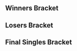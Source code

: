 {{DISPLAYTITLE:GameTyrant Expo 2017: ''Melee'' Singles Bracket}}{{SetGame|melee}}
{{GTX 2017 Melee Tabs|This=3}}
==Winners Bracket==
{{16DEWBracketA2
|tourneylink=GameTyrant Expo/2017/Melee
|tourneyname=GameTyrant Expo 2017
|column-width=195
<!-- Ro16 -->
|r1m1p1=Armada |r1m1p1flag=se |r1m1p1score=3
|r1m1p2=HugS |r1m1p2flag=us |r1m1p2score=0
|r1m1win=1
|r1m1p1char1=peach |r1m1p2char1=samus |r1m1p1stock1=3 |r1m1p2stock1=0 |r1m1win1=1 |r1m1stage1=Yoshi's Story
|r1m1p1char2=peach |r1m1p2char2=samus |r1m1p1stock2=3 |r1m1p2stock2=0 |r1m1win2=1 |r1m1stage2=Pokémon Stadium
|r1m1p1char3=peach |r1m1p2char3=samus |r1m1p1stock3=3 |r1m1p2stock3=0 |r1m1win3=1 |r1m1stage3=Pokémon Stadium
|r1m1date=September 30, 2017
|r1m1details={{BracketMatchDetails|reddit=https://www.reddit.com/r/smashbros/comments/73iwji/gtx_2017_top_48_winners_r1_armarda_vs_hugs/|comment=|vod=https://www.youtube.com/watch?v=29TVFfW3rzE}}

|r1m2p1=Wizzrobe |r1m2p1flag=us |r1m2p1score=3
|r1m2p2=Westballz |r1m2p2flag=us |r1m2p2score=1
|r1m2win=1
|r1m2p1char1=cf |r1m2p2char1=falco |r1m2p1stock1=1 |r1m2p2stock1=0 |r1m2win1=1 |r1m2stage1=Battlefield
|r1m2p1char2=cf |r1m2p2char2=falco |r1m2p1stock2=1 |r1m2p2stock2=0 |r1m2win2=1 |r1m2stage2=Final Destination
|r1m2p1char3=cf |r1m2p2char3=falco |r1m2p1stock3=0 |r1m2p2stock3=1 |r1m2win3=2 |r1m2stage3=Final Destination
|r1m2p1char4=cf |r1m2p2char4=falco |r1m2p1stock4=1 |r1m2p2stock4=0 |r1m2win4=1 |r1m2stage4=Dream Land
|r1m2date=September 30, 2017
|r1m2details={{BracketMatchDetails|reddit=https://www.reddit.com/r/smashbros/comments/73j7hp/gtx_2017_winners_top_32_wizzrobe_vs_westballz/|comment=|vod=https://www.youtube.com/watch?v=ZFMlTX2tVuI}}

|r1m3p1=Lovage |r1m3p1flag=us |r1m3p1score=0
|r1m3p2=Druggedfox |r1m3p2flag=us |r1m3p2score=3
|r1m3win=2
|r1m3p1char1=fox |r1m3p2char1=fox |r1m3p1stock1=0 |r1m3p2stock1=2 |r1m3win1=2 |r1m3stage1=Fountain of Dreams
|r1m3p1char2=fox |r1m3p2char2=fox |r1m3p1stock2=0 |r1m3p2stock2=1 |r1m3win2=2 |r1m3stage2=Pokémon Stadium
|r1m3p1char3=fox |r1m3p2char3=fox |r1m3p1stock3=0 |r1m3p2stock3=3 |r1m3win3=2 |r1m3stage3=Yoshi's Story
|r1m3date=September 30, 2017
|r1m3details={{BracketMatchDetails|reddit=https://www.reddit.com/r/smashbros/comments/73iymb/gtx_2017_winners_top_32_lovage_vs_druggedfox/|comment=|vod=https://www.youtube.com/watch?v=dMhiVq5eYWw}}

|r1m4p1=aMSa |r1m4p1flag=jp |r1m4p1score=1
|r1m4p2=Shroomed |r1m4p2flag=us |r1m4p2score=3
|r1m4win=2
|r1m4p1char1=yoshi |r1m4p2char1=sheik |r1m4p1stock1=0 |r1m4p2stock1=2 |r1m4win1=2 |r1m4stage1=Battlefield
|r1m4p1char2=yoshi |r1m4p2char2=sheik |r1m4p1stock2=1 |r1m4p2stock2=0 |r1m4win2=1 |r1m4stage2=Yoshi's Story
|r1m4p1char3=yoshi |r1m4p2char3=sheik |r1m4p1stock3=0 |r1m4p2stock3=2 |r1m4win3=2 |r1m4stage3=Dream Land
|r1m4p1char4=yoshi |r1m4p2char4=sheik |r1m4p1stock4=0 |r1m4p2stock4=1 |r1m4win4=2 |r1m4stage4=Fountain of Dreams
|r1m4date=September 30, 2017
|r1m4details={{BracketMatchDetails|reddit=|comment=|vod=https://www.youtube.com/watch?v=Wff5iDsoEdo}}

|r1m5p1=Hungrybox |r1m5p1flag=us |r1m5p1score=3
|r1m5p2=Swedish Delight |r1m5p2flag=us |r1m5p2score=1
|r1m5win=1
|r1m5p1char1=puff |r1m5p2char1=sheik |r1m5p1stock1=1 |r1m5p2stock1=0 |r1m5win1=1 |r1m5stage1=Battlefield
|r1m5p1char2=puff |r1m5p2char2=sheik |r1m5p1stock2=0 |r1m5p2stock2=1 |r1m5win2=2 |r1m5stage2=Yoshi's Story
|r1m5p1char3=puff |r1m5p2char3=sheik |r1m5p1stock3=3 |r1m5p2stock3=0 |r1m5win3=1 |r1m5stage3=Dream Land
|r1m5p1char4=puff |r1m5p2char4=sheik |r1m5p1stock4=2 |r1m5p2stock4=0 |r1m5win4=1 |r1m5stage4=Fountain of Dreams
|r1m5date=September 30, 2017
|r1m5details={{BracketMatchDetails|reddit=https://www.reddit.com/r/smashbros/comments/73j0w3/gtx_2017_winners_top_32_hungrybox_vs_swedish/|comment=|vod=https://www.youtube.com/watch?v=HOLebbRop7s}}

|r1m6p1=Axe |r1m6p1flag=us |r1m6p1score=2
|r1m6p2=S2J |r1m6p2flag=us |r1m6p2score=3
|r1m6win=2
|r1m6p1char1=pikachu |r1m6p2char1=cf |r1m6p1stock1=0 |r1m6p2stock1=1 |r1m6win1=2 |r1m6stage1=Battlefield
|r1m6p1char2=pikachu |r1m6p2char2=cf |r1m6p1stock2=2 |r1m6p2stock2=0 |r1m6win2=1 |r1m6stage2=Final Destination
|r1m6p1char3=pikachu |r1m6p2char3=cf |r1m6p1stock3=0 |r1m6p2stock3=3 |r1m6win3=2 |r1m6stage3=Pokémon Stadium
|r1m6p1char4=pikachu |r1m6p2char4=cf |r1m6p1stock4=1 |r1m6p2stock4=0 |r1m6win4=1 |r1m6stage4=Fountain of Dreams
|r1m6p1char5=pikachu |r1m6p2char5=cf |r1m6p1stock5=0 |r1m6p2stock5=1 |r1m6win5=2 |r1m6stage5=Dream Land
|r1m6date=September 30, 2017
|r1m6details={{BracketMatchDetails|reddit=|comment=|vod=https://www.youtube.com/watch?v=tQMDlH9scGo}}

|r1m7p1=Mew2King |r1m7p1flag=us |r1m7p1score=3
|r1m7p2=Lucky |r1m7p2flag=us |r1m7p2score=1
|r1m7win=1
|r1m7p1char1=marth |r1m7p2char1=fox |r1m7p1stock1=1 |r1m7p2stock1=0 |r1m7win1=1 |r1m7stage1=Fountain of Dreams
|r1m7p1char2=marth |r1m7p2char2=fox |r1m7p1stock2=2 |r1m7p2stock2=0 |r1m7win2=1 |r1m7stage2=Dream Land
|r1m7p1char3=marth |r1m7p2char3=fox |r1m7p1stock3=0 |r1m7p2stock3=1 |r1m7win3=2 |r1m7stage3=Dream Land
|r1m7p1char4=marth |r1m7p2char4=fox |r1m7p1stock4=3 |r1m7p2stock4=0 |r1m7win4=1 |r1m7stage4=Final Destination
|r1m7date=September 30, 2017
|r1m7details={{BracketMatchDetails|reddit=https://www.reddit.com/r/smashbros/comments/73j46r/gtx_2017_winners_top_32_mew2king_vs_lucky/|comment=|vod=https://www.youtube.com/watch?v=ZqSYjo6QSxg}}

|r1m8p1=SFAT |r1m8p1flag=us |r1m8p1score=3
|r1m8p2=Syrox |r1m8p2flag=us |r1m8p2score=2
|r1m8win=1
|r1m8p1char1=fox |r1m8p2char1=fox |r1m8p1stock1=0 |r1m8p2stock1=1 |r1m8win1=2 |r1m8stage1=Dream Land
|r1m8p1char2=fox |r1m8p2char2=fox |r1m8p1stock2=3 |r1m8p2stock2=0 |r1m8win2=1 |r1m8stage2=Final Destination
|r1m8p1char3=fox |r1m8p2char3=fox |r1m8p1stock3=0 |r1m8p2stock3=2 |r1m8win3=2 |r1m8stage3=Battlefield
|r1m8p1char4=fox |r1m8p2char4=fox |r1m8p1stock4=1 |r1m8p2stock4=0 |r1m8win4=1 |r1m8stage4=Pokémon Stadium
|r1m8p1char5=fox |r1m8p2char5=fox |r1m8p1stock5=1 |r1m8p2stock5=0 |r1m8win5=1 |r1m8stage5=Yoshi's Story
|r1m8date=September 30, 2017
|r1m8details={{BracketMatchDetails|reddit=|comment=|vod=https://www.youtube.com/watch?v=L1LAFOIGUO0}}

<!-- QUARTERFINALS -->
|r2m1p1=Armada |r2m1p1flag=se |r2m1p1score=3
|r2m1p2=Wizzrobe |r2m1p2flag=us |r2m1p2score=1
|r2m1win=1
|r2m1p1char1=peach |r2m1p2char1=cf |r2m1p1stock1=3 |r2m1p2stock1=0 |r2m1win1=1 |r2m1stage1=Final Destination
|r2m1p1char2=peach |r2m1p2char2=cf |r2m1p1stock2=0 |r2m1p2stock2=1 |r2m1win2=2 |r2m1stage2=Pokémon Stadium
|r2m1p1char3=peach |r2m1p2char3=cf |r2m1p1stock3=1 |r2m1p2stock3=0 |r2m1win3=1 |r2m1stage3=Dream Land
|r2m1p1char4=peach |r2m1p2char4=cf |r2m1p1stock4=3 |r2m1p2stock4=0 |r2m1win4=1 |r2m1stage4=Battlefield
|r2m1date=September 30, 2017
|r2m1details={{BracketMatchDetails|reddit=|comment=|vod=https://www.youtube.com/watch?v=tswpOet2kjE}}

|r2m2p1=Druggedfox |r2m2p1flag=us |r2m2p1score=1
|r2m2p2=Shroomed |r2m2p2flag=us |r2m2p2score=3
|r2m2win=2
|r2m2p1char1=fox |r2m2p2char1=marth |r2m2p1stock1=0 |r2m2p2stock1=2 |r2m2win1=2 |r2m2stage1=Battlefield
|r2m2p1char2=fox |r2m2p2char2=marth |r2m2p1stock2=2 |r2m2p2stock2=0 |r2m2win2=1 |r2m2stage2=Dream Land
|r2m2p1char3=fox |r2m2p2char3=marth |r2m2p1stock3=0 |r2m2p2stock3=2 |r2m2win3=2 |r2m2stage3=Final Destination
|r2m2p1char4=fox |r2m2p2char4=marth |r2m2p1stock4=0 |r2m2p2stock4=2 |r2m2win4=2 |r2m2stage4=Yoshi's Story
|r2m2date=September 30, 2017
|r2m2details={{BracketMatchDetails|reddit=|comment=|vod=https://www.youtube.com/watch?v=VieOM2zbbng}}

|r2m3p1=Hungrybox |r2m3p1flag=us |r2m3p1score=3
|r2m3p2=S2J |r2m3p2flag=us |r2m3p2score=0
|r2m3win=1
|r2m3p1char1=puff |r2m3p2char1=cf |r2m3p1stock1=2 |r2m3p2stock1=0 |r2m3win1=1 |r2m3stage1=Final Destination
|r2m3p1char2=puff |r2m3p2char2=cf |r2m3p1stock2=1 |r2m3p2stock2=0 |r2m3win2=1 |r2m3stage2=Pokémon Stadium
|r2m3p1char3=puff |r2m3p2char3=cf |r2m3p1stock3=1 |r2m3p2stock3=0 |r2m3win3=1 |r2m3stage3=Pokémon Stadium
|r2m3date=September 30, 2017
|r2m3details={{BracketMatchDetails|reddit=|comment=|vod=https://www.youtube.com/watch?v=mO8aP9CMCnQ}}

|r2m4p1=Mew2King |r2m4p1flag=us |r2m4p1score=3
|r2m4p2=SFAT |r2m4p2flag=us |r2m4p2score=2
|r2m4win=1
|r2m4p1char1=marth |r2m4p2char1=fox |r2m4p1stock1=1 |r2m4p2stock1=0 |r2m4win1=1 |r2m4stage1=Battlefield
|r2m4p1char2=marth |r2m4p2char2=fox |r2m4p1stock2=0 |r2m4p2stock2=1 |r2m4win2=2 |r2m4stage2=Dream Land
|r2m4p1char3=marth |r2m4p2char3=fox |r2m4p1stock3=0 |r2m4p2stock3=1 |r2m4win3=2 |r2m4stage3=Final Destination
|r2m4p1char4=marth |r2m4p2char4=fox |r2m4p1stock4=1 |r2m4p2stock4=0 |r2m4win4=1 |r2m4stage4=Final Destination
|r2m4p1char5=marth |r2m4p2char5=fox |r2m4p1stock5=2 |r2m4p2stock5=0 |r2m4win5=1 |r2m4stage5=Pokémon Stadium
|r2m4date=September 30, 2017
|r2m4details={{BracketMatchDetails|reddit=|comment=|vod=https://www.youtube.com/watch?v=TRL6ehe4OiY}}

<!-- SEMIFINALS -->
|r3m1p1=Armada |r3m1p1flag=se |r3m1p1score=3
|r3m1p2=Shroomed |r3m1p2flag=us |r3m1p2score=0
|r3m1win=1
|r3m1p1char1=fox |r3m1p2char1=sheik |r3m1p1stock1=3 |r3m1p2stock1=0 |r3m1win1=1 |r3m1stage1=Battlefield
|r3m1p1char2=fox |r3m1p2char2=marth |r3m1p1stock2=2 |r3m1p2stock2=0 |r3m1win2=1 |r3m1stage2=Battlefield
|r3m1p1char3=fox |r3m1p2char3=marth |r3m1p1stock3=1 |r3m1p2stock3=0 |r3m1win3=1 |r3m1stage3=Yoshi's Story
|r3m1date=October 1, 2017
|r3m1details={{BracketMatchDetails|reddit=|comment=|vod=https://www.youtube.com/watch?v=K1gGFPtkMFs}}

|r3m2p1=Hungrybox |r3m2p1flag=us |r3m2p1score=2
|r3m2p2=Mew2King |r3m2p2flag=us |r3m2p2score=3
|r3m2win=2
|r3m2p1char1=puff |r3m2p2char1=fox |r3m2p1stock1=3 |r3m2p2stock1=0 |r3m2win1=1 |r3m2stage1=Yoshi's Story
|r3m2p1char2=puff |r3m2p2char2=fox |r3m2p1stock2=0 |r3m2p2stock2=1 |r3m2win2=2 |r3m2stage2=Final Destination
|r3m2p1char3=puff |r3m2p2char3=fox |r3m2p1stock3=2 |r3m2p2stock3=0 |r3m2win3=1 |r3m2stage3=Dream Land
|r3m2p1char4=puff |r3m2p2char4=fox |r3m2p1stock4=0 |r3m2p2stock4=1 |r3m2win4=2 |r3m2stage4=Pokémon Stadium
|r3m2p1char5=puff |r3m2p2char5=fox |r3m2p1stock5=0 |r3m2p2stock5=1 |r3m2win5=2 |r3m2stage5=Battlefield
|r3m2date=October 1, 2017
|r3m2details={{BracketMatchDetails|reddit=|comment=|vod=}}
}}

==Losers Bracket==
{{48DELBracketSmwA
|tourneylink=GameTyrant Expo/2017/Melee
|tourneyname=GameTyrant Expo 2017
|l1placement=33-48
|l2placement=25-32
|l3placement=17-24
|l4placement=13-16
|l5placement=9-12
|l6placement=7-8
|l7placement=5-6

|l1m1p1=ChuDat |l1m1p1flag=us |l1m1p1score=3 |l1m1win=1
|l1m1p2=Chango |l1m1p2flag=us |l1m1p2score=0
|l1m2p1=Amsah |l1m2p1flag=nl |l1m2p1score=1 |l1m2win=2
|l1m2p2=Vinodh |l1m2p2flag=us |l1m2p2score=3
|l1m3p1=La Luna |l1m3p1flag=us |l1m3p1score=1 |l1m3win=2
|l1m3p2=dizzkidboogie |l1m3p2flag=us |l1m3p2score=3
|l1m4p1=Android |l1m4p1flag=se |l1m4p1score=3 |l1m4win=1
|l1m4p2=Scar |l1m4p2flag=us |l1m4p2score=1
|l1m5p1=Professor Pro |l1m5p1flag=gb |l1m5p1score=3 |l1m5win=1
|l1m5p2=Bladewise |l1m5p2flag=us |l1m5p2score=2
|l1m5p1char1=Fox|l1m5p2char1=peach|l1m5p1stock1=2 |l1m5p2stock1=0 |l1m5win1=1 |l1m5stage1=Battlefield
|l1m5p1char2=fox|l1m5p2char2=peach|l1m5p1stock2=0|l1m5p2stock2=1 |l1m5win2=2 |l1m5stage2=Final Destination
|l1m5p1char3=Fox|l1m5p2char3=Peach|l1m5p1stock3=2 |l1m5p2stock3=0 |l1m5win3=1 |l1m5stage3=Pokemon Stadium
|l1m5p1char4=Fox|l1m5p2char4=Peach|l1m5p1stock4=0 |l1m5p2stock4=2 |l1m5win4=2 |l1m5stage4=Fountain of Dreams
|l1m5p1char5=Fox|l1m5p2char5=Peach|l1m5p1stock5=1 |l1m5p2stock5=0 |l1m5win5=1 |l1m5stage5=Yoshi's Island
|l1m5date=September 30, 2017
|l1m5details={{BracketMatchDetails|reddit=|comment=|vod=https://www.youtube.com/watch?v=etfenbL7ZmY}}

|l1m6p1=MacD |l1m6p1flag=us |l1m6p1score=3 |l1m6win=1
|l1m6p2=Dr. Z |l1m6p2flag=us |l1m6p2score=0
|l1m7p1=PewPewU |l1m7p1flag=us |l1m7p1score=3 |l1m7win=1
|l1m7p2=ARMY |l1m7p2flag=us |l1m7p2score=1
|l1m8p1=Mojo |l1m8p1flag=us |l1m8p1score=3 |l1m8win=1
|l1m8p2=Crunch |l1m8p2flag=us |l1m8p2score=2
|l1m9p1=MikeHaze |l1m9p1flag=us |l1m9p1score=3 |l1m9win=1
|l1m9p2=Josh |l1m9p2flag=us |l1m9p2score=0
|l1m10p1=Plup |l1m10p1flag=us |l1m10p1score=3 |l1m10win=1
|l1m10p2=MegaChristmas |l1m10p2flag=us |l1m10p2score=0
|l1m11p1=Crush |l1m11p1flag=us |l1m11p1score=3 |l1m11win=1
|l1m11p2=AbsentPage |l1m11p2flag=us |l1m11p2score=2
|l1m12p1=Leffen |l1m12p1flag=se |l1m12p1score=3 |l1m12win=1
|l1m12p2=Vro |l1m12p2flag=us |l1m12p2score=0
|l1m13p1=Eikelmann |l1m13p1flag=ru |l1m13p1score=3 |l1m13win=1
|l1m13p2=OkayP. |l1m13p2flag=us |l1m13p2score=0
|l1m14p1=Tai |l1m14p1flag=us |l1m14p1score=3 |l1m14win=1
|l1m14p2=Vish |l1m14p2flag=us |l1m14p2score=1
|l1m15p1=n0ne |l1m15p1flag=ni |l1m15p1score=3 |l1m15win=1
|l1m15p2=FatGoku |l1m15p2flag=us |l1m15p2score=2
|l1m16p1=Reno |l1m16p1flag=us |l1m16p1score=3 |l1m16win=1
|l1m16p2=Blue Jay |l1m16p2flag=us |l1m16p2score=1

|l2m1p1=ChuDat |l2m1p1flag=us |l2m1p1score=3 |l2m1win=1
|l2m1p2=Vinodh |l2m1p2flag=us |l2m1p2score=0
|l2m2p1=dizzkidboogie |l2m2p1flag=us |l2m2p1score=1 |l2m2win=2
|l2m2p2=Android |l2m2p2flag=se |l2m2p2score=3
|l2m3p1=Professor Pro |l2m3p1flag=gb |l2m3p1score=3 |l2m3win=1
|l2m3p2=MacD |l2m3p2flag=us |l2m3p2score=0
|l2m4p1=PewPewU |l2m4p1flag=us |l2m4p1score=3 |l2m4win=1
|l2m4p2=Mojo |l2m4p2flag=us |l2m4p2score=0
|l2m4p1char1=Marth|l2m4p2char1=Fox|l2m4p1stock1=2 |l2m4p2stock1=0 |l2m4win1=1 |l2m4stage1=Battlefield
|l2m4p1char2=Marth|l2m4p2char2=Fox|l2m4p1stock2=1 |l2m4p2stock2=0 |l2m4win2=1 |l2m4stage2=Dream Land
|l2m4p1char3=Marth|l2m4p2char3=Fox|l2m4p1stock3=2 |l2m4p2stock3=0 |l2m4win3=1 |l2m4stage3=Dream Land
|l2m4date=September 30, 2017
|l2m4details={{BracketMatchDetails|reddit=|comment=|vod=https://www.youtube.com/watch?v=qmyR66d4TaQ}}

|l2m5p1=MikeHaze |l2m5p1flag=us |l2m5p1score=0 |l2m5win=2
|l2m5p2=Plup |l2m5p2flag=us |l2m5p2score=3
|l2m6p1=Crush |l2m6p1flag=us |l2m6p1score=0 |l2m6win=2
|l2m6p2=Leffen |l2m6p2flag=se |l2m6p2score=3
|l2m7p1=Eikelmann |l2m7p1flag=ru |l2m7p1score=2 |l2m7win=2
|l2m7p2=Tai |l2m7p2flag=us |l2m7p2score=3
|l2m8p1=n0ne |l2m8p1flag=ni |l2m8p1score=3 |l2m8win=1
|l2m8p2=Reno |l2m8p2flag=us |l2m8p2score=0
 
|l3m1p1=aMSa |l3m1p1flag=jp |l3m1p1score=3 |l3m1win=1
|l3m1p2=ChuDat |l3m1p2flag=us |l3m1p2score=1
|l3m1p1char1=yoshi |l3m1p2char1=ic |l3m1p1stock1=2 |l3m1p2stock1=0 |l3m1win1=1 |l3m1stage1=Dream Land
|l3m1p1char2=yoshi |l3m1p2char2=ic |l3m1p1stock2=2 |l3m1p2stock2=0 |l3m1win2=1 |l3m1stage2=Final Destination
|l3m1p1char3=yoshi |l3m1p2char3=ic |l3m1p1stock3=0 |l3m1p2stock3=1 |l3m1win3=2 |l3m1stage3=Final Destination
|l3m1p1char4=yoshi |l3m1p2char4=ic |l3m1p1stock4=1 |l3m1p2stock4=0 |l3m1win4=1 |l3m1stage4=Yoshi's Story
|l3m1date=September 30, 2017
|l3m1details={{BracketMatchDetails|reddit=|comment=|vod=https://www.youtube.com/watch?v=DYBCM_Ne0s0}}

|l3m2p1=Lovage |l3m2p1flag=us |l3m2p1score=1 |l3m2win=2
|l3m2p2=Android |l3m2p2flag=se |l3m2p2score=3
|l3m2p1char1=Fox|l3m2p2char1=Sheik|l3m2p1stock1=0 |l3m2p2stock1=1 |l3m2win1=2 |l3m2stage1=Dream Land
|l3m2p1char2=Fox|l3m2p2char2=Sheik|l3m2p1stock2=1 |l3m2p2stock2=0 |l3m2win2=1 |l3m2stage2=Fountain of Dreams
|l3m2p1char3=sheik |l3m2p2char3=Sheik|l3m2p1stock3=0 |l3m2p2stock3=1 |l3m2win3=2 |l3m2stage3=Pokémon Stadium
|l3m2p1char4=Fox|l3m2p2char4=Sheik|l3m2p1stock4=0 |l3m2p2stock4=1 |l3m2win4=2 |l3m2stage4=Final Destination
|l3m2date=September 30, 2017
|l3m2details={{BracketMatchDetails|reddit=|comment=|vod=https://www.youtube.com/watch?v=ooIBYi32ORQ}}

|l3m3p1=Westballz |l3m3p1flag=us |l3m3p1score=3 |l3m3win=1
|l3m3p2=Professor Pro |l3m3p2flag=gb |l3m3p2score=0
|l3m3p1char1=falco |l3m3p2char1=fox |l3m3p1stock1=1 |l3m3p2stock1=0 |l3m3win1=1 |l3m3stage1=Yoshi's Story
|l3m3p1char2=falco |l3m3p2char2=fox |l3m3p1stock2=1 |l3m3p2stock2=0 |l3m3win2=1 |l3m3stage2=Dream Land
|l3m3p1char3=falco |l3m3p2char3=fox |l3m3p1stock3=1 |l3m3p2stock3=0 |l3m3win3=1 |l3m3stage3=Dream Land
|l3m3date=September 30, 2017
|l3m3details={{BracketMatchDetails|reddit=|comment=|vod=https://www.youtube.com/watch?v=cjXLXsgOdvw}}

|l3m4p1=HugS |l3m4p1flag=us |l3m4p1score=3 |l3m4win=1
|l3m4p2=PewPewU |l3m4p2flag=us |l3m4p2score=1
|l3m4p1char1=Samus|l3m4p2char1=Marth|l3m4p1stock1=2 |l3m4p2stock1=0 |l3m4win1=1 |l3m4stage1=Final Destination
|l3m4p1char2=Samus|l3m4p2char2=Marth|l3m4p1stock2=0 |l3m4p2stock2=1 |l3m4win2=2 |l3m4stage2=Yoshi's Island
|l3m4p1char3=Samus|l3m4p2char3=Marth|l3m4p1stock3=1 |l3m4p2stock3=0 |l3m4win3=1 |l3m4stage3=Dream Land
|l3m4p1char4=Samus|l3m4p2char4=Marth|l3m4p1stock4=3 |l3m4p2stock4=0 |l3m4win4=1 |l3m4stage4=Dream Land
|l3m4date=September 30, 2017
|l3m4details={{BracketMatchDetails|reddit=|comment=|vod=https://www.youtube.com/watch?v=9T7ifOFALQc}}

|l3m5p1=Syrox |l3m5p1flag=us |l3m5p1score=0 |l3m5win=2
|l3m5p2=Plup |l3m5p2flag=us |l3m5p2score=3
|l3m5p1char1=fox |l3m5p2char1=Sheik|l3m5p1stock1=0 |l3m5p2stock1=3 |l3m5win1=2 |l3m5stage1=Dream Land
|l3m5p1char2=fox |l3m5p2char2=fox |l3m5p1stock2=0 |l3m5p2stock2=1 |l3m5win2=2 |l3m5stage2=Final Destination
|l3m5p1char3=fox |l3m5p2char3=sheik |l3m5p1stock3=0 |l3m5p2stock3=2 |l3m5win3=2 |l3m5stage3=Yoshi's Island
|l3m5date=September 30, 2017
|l3m5details={{BracketMatchDetails|reddit=|comment=|vod=https://www.youtube.com/watch?v=guJWcyHvcmw}}

|l3m6p1=Lucky |l3m6p1flag=us |l3m6p1score=1 |l3m6win=2
|l3m6p2=Leffen |l3m6p2flag=se |l3m6p2score=3
|l3m7p1=Axe |l3m7p1flag=us |l3m7p1score=3 |l3m7win=1
|l3m7p2=Tai |l3m7p2flag=us |l3m7p2score=2

|l3m8p1=Swedish Delight |l3m8p1flag=us |l3m8p1score=1 |l3m8win=2
|l3m8p2=n0ne |l3m8p2flag=ni |l3m8p2score=3
|l3m8p1char1=sheik |l3m8p2char1=cf |l3m8p1stock1=0 |l3m8p2stock1=1 |l3m8win1=2 |l3m8stage1=Battlefield
|l3m8p1char2=sheik |l3m8p2char2=cf |l3m8p1stock2=1 |l3m8p2stock2=0 |l3m8win2=1 |l3m8stage2=Fountain of Dreams
|l3m8p1char3=sheik |l3m8p2char3=cf |l3m8p1stock3=0 |l3m8p2stock3=1 |l3m8win3=2 |l3m8stage3=Pokémon Stadium
|l3m8p1char4=sheik |l3m8p2char4=cf |l3m8p1stock4=0 |l3m8p2stock4=1 |l3m8win4=2 |l3m8stage4=Battlefield
|l3m8date=September 30, 2017
|l3m8details={{BracketMatchDetails|reddit=|comment=|vod=https://www.youtube.com/watch?v=baJ6MfILqr0}}

|l4m1p1=aMSa |l4m1p1flag=jp |l4m1p1score=3 |l4m1win=1
|l4m1p2=Android |l4m1p2flag=se |l4m1p2score=0
|l4m1p1char1=yoshi |l4m1p2char1=sheik |l4m1p1stock1=1 |l4m1p2stock1=0 |l4m1win1=1 |l4m1stage1=Fountain of Dreams
|l4m1p1char2=yoshi |l4m1p2char2=sheik |l4m1p1stock2=1 |l4m1p2stock2=0 |l4m1win2=1 |l4m1stage2=Final Destination
|l4m1p1char3=yoshi |l4m1p2char3=sheik |l4m1p1stock3=1 |l4m1p2stock3=0 |l4m1win3=1 |l4m1stage3=Final Destination
|l4m1date=September 30, 2017
|l4m1details={{BracketMatchDetails|reddit=|comment=|vod=https://www.youtube.com/watch?v=Y5zIt9hSZfM}}

|l4m2p1=Westballz |l4m2p1flag=us |l4m2p1score=3 |l4m2win=1
|l4m2p2=HugS |l4m2p2flag=us |l4m2p2score=1
|l4m2p1char1=cf|l4m2p2char1=samus|l4m2p1stock1=1 |l4m2p2stock1=0 |l4m2win1=1 |l4m2stage1=Battlefield
|l4m2p1char2=cf|l4m2p2char2=Samus|l4m2p1stock2=1 |l4m2p2stock2=0 |l4m2win2=1 |l4m2stage2=Battlefield
|l4m2p1char3=cf|l4m2p2char3=Samus|l4m2p1stock3=0 |l4m2p2stock3=1 |l4m2win3=2 |l4m2stage3=Battlefield
|l4m2p1char4=Falco|l4m2p2char4=Samus|l4m2p1stock4=1 |l4m2p2stock4=0 |l4m2win4=1 |l4m2stage4=Yoshi's Island
|l4m2date=September 30, 2017
|l4m2details={{BracketMatchDetails|reddit=|comment=|vod=https://www.youtube.com/watch?v=OtwxMdsRvU0}}

|l4m3p1=Plup |l4m3p1flag=us |l4m3p1score=3 |l4m3win=1
|l4m3p2=Leffen |l4m3p2flag=se |l4m3p2score=0
|l4m3p1char1=sheik |l4m3p2char1=fox |l4m3p1stock1=2 |l4m3p2stock1=0 |l4m3win1=1 |l4m3stage1=Dream Land
|l4m3p1char2=fox |l4m3p2char2=fox |l4m3p1stock2=1 |l4m3p2stock2=0 |l4m3win2=1 |l4m3stage2=Final Destination
|l4m3p1char3=fox |l4m3p2char3=fox |l4m3p1stock3=1 |l4m3p2stock3=0 |l4m3win3=1 |l4m3stage3=Final Destination
|l4m3date=September 30, 2017
|l4m3details={{BracketMatchDetails|reddit=|comment=|vod=https://www.youtube.com/watch?v=OtwxMdsRvU0}}

|l4m4p1=Axe |l4m4p1flag=us |l4m4p1score=3 |l4m4win=1
|l4m4p2=n0ne |l4m4p2flag=ni |l4m4p2score=0
|l4m4p1char1=pikachu |l4m4p2char1=cf |l4m4p1stock1=2 |l4m4p2stock1=0 |l4m4win1=1 |l4m4stage1=Battlefield
|l4m4p1char2=pikachu |l4m4p2char2=ganon |l4m4p1stock2=2 |l4m4p2stock2=0 |l4m4win2=1 |l4m4stage2=Yoshi's Story
|l4m4p1char3=pikachu |l4m4p2char3=ganon |l4m4p1stock3=1 |l4m4p2stock3=0 |l4m4win3=1 |l4m4stage3=Yoshi's Story
|l4m4date=September 30, 2017
|l4m4details={{BracketMatchDetails|reddit=|comment=|vod=}}

|l5m1p1=S2J |l5m1p1flag=us |l5m1p1score=3 |l5m1win=1
|l5m1p2=aMSa |l5m1p2flag=jp |l5m1p2score=0
|l5m1p1char1=cf |l5m1p2char1=yoshi |l5m1p1stock1=1 |l5m1p2stock1=0 |l5m1win1=1 |l5m1stage1=Yoshi's Story
|l5m1p1char2=cf |l5m1p2char2=yoshi |l5m1p1stock2=1 |l5m1p2stock2=0 |l5m1win2=1 |l5m1stage2=Yoshi's Story
|l5m1p1char3=cf |l5m1p2char3=yoshi |l5m1p1stock3=1 |l5m1p2stock3=0 |l5m1win3=1 |l5m1stage3=Yoshi's Story
|l5m1date=September 30, 2017
|l5m1details={{BracketMatchDetails|reddit=|comment=|vod=https://www.youtube.com/watch?v=7vhJmAa-iB0}}

|l5m2p1=SFAT |l5m2p1flag=us |l5m2p1score=3 |l5m2win=1
|l5m2p2=Westballz |l5m2p2flag=us |l5m2p2score=1
|l5m2p1char1=fox |l5m2p2char1=falco |l5m2p1stock1=0 |l5m2p2stock1=3 |l5m2win1=2 |l5m2stage1=Dream Land
|l5m2p1char2=fox |l5m2p2char2=falco |l5m2p1stock2=2 |l5m2p2stock2=0 |l5m2win2=1 |l5m2stage2=Final Destination
|l5m2p1char3=fox |l5m2p2char3=falco |l5m2p1stock3=1 |l5m2p2stock3=0 |l5m2win3=1 |l5m2stage3=Battlefield
|l5m2p1char4=fox |l5m2p2char4=falco |l5m2p1stock4=2 |l5m2p2stock4=0 |l5m2win4=1 |l5m2stage4=Battlefield
|l5m2date=September 30, 2017
|l5m2details={{BracketMatchDetails|reddit=|comment=|vod=}}

|l5m3p1=Wizzrobe |l5m3p1flag=us |l5m3p1score=1 |l5m3win=2
|l5m3p2=Plup |l5m3p2flag=us |l5m3p2score=3
|l5m3p1char1=cf |l5m3p2char1=sheik |l5m3p1stock1=0 |l5m3p2stock1=2 |l5m3win1=2 |l5m3stage1=Battlefield
|l5m3p1char2=cf |l5m3p2char2=sheik |l5m3p1stock2=0 |l5m3p2stock2=1 |l5m3win2=2 |l5m3stage2=Pokémon Stadium
|l5m3p1char3=cf |l5m3p2char3=sheik |l5m3p1stock3=2 |l5m3p2stock3=0 |l5m3win3=1 |l5m3stage3=Pokémon Stadium
|l5m3p1char4=cf |l5m3p2char4=sheik |l5m3p1stock4=0 |l5m3p2stock4=1 |l5m3win4=2 |l5m3stage4=Yoshi's Story
|l5m3date=September 30, 2017
|l5m3details={{BracketMatchDetails|reddit=|comment=|vod=https://www.youtube.com/watch?v=kDHZWL-c91s}}

|l5m4p1=Druggedfox |l5m4p1flag=us |l5m4p1score=3 |l5m4win=1
|l5m4p2=Axe |l5m4p2flag=us |l5m4p2score=1
|l5m4p1char1=fox |l5m4p2char1=pikachu |l5m4p1stock1=1 |l5m4p2stock1=0 |l5m4win1=1 |l5m4stage1=Battlefield
|l5m4p1char2=fox |l5m4p2char2=pikachu |l5m4p1stock2=0 |l5m4p2stock2=2 |l5m4win2=2 |l5m4stage2=Fountain of Dreams
|l5m4p1char3=fox |l5m4p2char3=marth |l5m4p1stock3=2 |l5m4p2stock3=0 |l5m4win3=1 |l5m4stage3=Pokémon Stadium
|l5m4p1char4=fox |l5m4p2char4=pikachu |l5m4p1stock4=2 |l5m4p2stock4=0 |l5m4win4=1 |l5m4stage4=Final Destination
|l5m4date=September 30, 2017
|l5m4details={{BracketMatchDetails|reddit=|comment=|vod=https://www.youtube.com/watch?v=4KJaGH8CwBs}}

|l6m1p1=S2J |l6m1p1flag=us |l6m1p1score=2 |l6m1win=2
|l6m1p2=SFAT |l6m1p2flag=us |l6m1p2score=3
|l6m1p1char1=cf |l6m1p2char1=fox |l6m1p1stock1=0 |l6m1p2stock1=3 |l6m1win1=2 |l6m1stage1=Fountain of Dreams
|l6m1p1char2=cf |l6m1p2char2=fox |l6m1p1stock2=1 |l6m1p2stock2=0 |l6m1win2=1 |l6m1stage2=Battlefield
|l6m1p1char3=cf |l6m1p2char3=fox |l6m1p1stock3=0 |l6m1p2stock3=1 |l6m1win3=2 |l6m1stage3=Final Destination
|l6m1p1char4=cf |l6m1p2char4=fox |l6m1p1stock4=2 |l6m1p2stock4=0 |l6m1win4=1 |l6m1stage4=Pokémon Stadium
|l6m1p1char5=cf |l6m1p2char5=fox |l6m1p1stock5=0 |l6m1p2stock5=2 |l6m1win5=2 |l6m1stage5=Yoshi's Story
|l6m1date=October 1, 2017
|l6m1details={{BracketMatchDetails|reddit=|comment=|vod=https://www.youtube.com/watch?v=vH17om-d0Ic}}

|l6m2p1=Plup |l6m2p1flag=us |l6m2p1score=3 |l6m2win=1
|l6m2p2=Druggedfox |l6m2p2flag=us |l6m2p2score=0
|l6m2p1char1=sheik |l6m2p2char1=fox |l6m2p1stock1=1 |l6m2p2stock1=0 |l6m2win1=1 |l6m2stage1=Dream Land
|l6m2p1char2=sheik |l6m2p2char2=fox |l6m2p1stock2=2 |l6m2p2stock2=0 |l6m2win2=1 |l6m2stage2=Dream Land
|l6m2p1char3=sheik |l6m2p2char3=fox |l6m2p1stock3=3 |l6m2p2stock3=0 |l6m2win3=1 |l6m2stage3=Yoshi's Story
|l6m2date=October 1, 2017
|l6m2details={{BracketMatchDetails|reddit=|comment=|vod=https://www.youtube.com/watch?v=0nn-hQoDspU}}

|l7m1p1=Shroomed |l7m1p1flag=us |l7m1p1score=0 |l7m1win=2
|l7m1p2=SFAT |l7m1p2flag=us |l7m1p2score=3
|l7m1p1char1=marth |l7m1p2char1=fox |l7m1p1stock1=0 |l7m1p2stock1=3 |l7m1win1=2 |l7m1stage1=Yoshi's Story
|l7m1p1char2=sheik |l7m1p2char2=fox |l7m1p1stock2=0 |l7m1p2stock2=1 |l7m1win2=2 |l7m1stage2=Dream Land
|l7m1p1char3=sheik |l7m1p2char3=fox |l7m1p1stock3=0 |l7m1p2stock3=2 |l7m1win3=2 |l7m1stage3=Dream Land
|l7m1date=October 1, 2017
|l7m1details={{BracketMatchDetails|reddit=|comment=|vod=https://www.youtube.com/watch?v=YmfqymPafsY}}

|l7m2p1=Hungrybox |l7m2p1flag=us|l7m2p1score=3 |l7m2win=1
|l7m2p2=Plup |l7m2p2flag=us |l7m2p2score=1
|l7m2p1char1=puff |l7m2p2char1=fox |l7m2p1stock1=0 |l7m2p2stock1=3 |l7m2win1=2 |l7m2stage1=Yoshi's Story
|l7m2p1char2=puff |l7m2p2char2=fox |l7m2p1stock2=2 |l7m2p2stock2=0 |l7m2win2=1 |l7m2stage2=Dream Land
|l7m2p1char3=puff |l7m2p2char3=fox |l7m2p1stock3=1 |l7m2p2stock3=0 |l7m2win3=1 |l7m2stage3=Pokémon Stadium
|l7m2p1char4=puff |l7m2p2char4=fox |l7m2p1stock4=1 |l7m2p2stock4=0 |l7m2win4=1 |l7m2stage4=Pokémon Stadium
|l7m2date=October 1, 2017
|l7m2details={{BracketMatchDetails|reddit=|comment=|vod=https://www.youtube.com/watch?v=g6Ou0us2QAk}}
}}
<onlyinclude>
==Final Singles Bracket==
{{DEFinalSmwBracket
|tourneylink=GameTyrant Expo/2017/Melee
|tourneyname=GameTyrant Expo 2017
|l1placement=4
|r2placement=3
|r3loserplacement=2
|r3winnerplacement=1
|column-width=190
|column-width-finals=280
|export_score=true

<!-- FROM WINNERS -->
|r1m1p1=Armada |r1m1p1flag=se |r1m1p1score=3
|r1m1p2=Mew2King |r1m1p2flag=us |r1m1p2score=2
|r1m1win=1
|r1m1p1char1=peach |r1m1p2char1=marth |r1m1p1stock1=0 |r1m1p2stock1=1 |r1m1win1=2 |r1m1stage1=Battlefield
|r1m1p1char2=peach |r1m1p2char2=marth |r1m1p1stock2=4 |r1m1p2stock2=0 |r1m1win2=1 |r1m1stage2=Dream Land
|r1m1p1char3=peach |r1m1p2char3=marth |r1m1p1stock3=0 |r1m1p2stock3=1 |r1m1win3=2 |r1m1stage3=Final Destination
|r1m1p1char4=peach |r1m1p2char4=marth |r1m1p1stock4=3 |r1m1p2stock4=0 |r1m1win4=1 |r1m1stage4=Pokémon Stadium
|r1m1p1char5=peach |r1m1p2char5=marth |r1m1p1stock5=1 |r1m1p2stock5=0 |r1m1win5=1 |r1m1stage5=Fountain of Dreams
|r1m1date=October 1, 2017
|r1m1details={{BracketMatchDetails|reddit=|comment=|vod=https://www.youtube.com/watch?v=Sc2xW1Oug6M}}

<!-- FROM LOSERS -->
|l1m1p1=SFAT |l1m1p1flag=us |l1m1p1score=0
|l1m1p2=Hungrybox |l1m1p2flag=us |l1m1p2score=3
|l1m1win=2
|l1m1p1char1=fox |l1m1p2char1=jigglypuff |l1m1p1stock1=0 |l1m1p2stock1=2 |l1m1win1=2 |l1m1stage1=Battlefield
|l1m1p1char2=fox |l1m1p2char2=jigglypuff |l1m1p1stock2=0 |l1m1p2stock2=3 |l1m1win2=2 |l1m1stage2=Final Destination
|l1m1p1char3=fox |l1m1p2char3=jigglypuff |l1m1p1stock3=0 |l1m1p2stock3=2 |l1m1win3=2 |l1m1stage3=Final Destination
|l1m1date=October 1, 2017
|l1m1details={{BracketMatchDetails|reddit=|comment=|vod=https://www.youtube.com/watch?v=6EouXx-3DLs}}

<!-- LOSERS FINALS -->
|r2m1p1=Mew2King |r2m1p1flag=us |r2m1p1score=1
|r2m1p2=Hungrybox |r2m1p2flag=us |r2m1p2score=3
|r2m1win=2
|r2m1p1char1=fox |r2m1p2char1=jigglypuff |r2m1p1stock1=0 |r2m1p2stock1=2 |r2m1win1=2 |r2m1stage1=Battlefield
|r2m1p1char2=fox |r2m1p2char2=jigglypuff |r2m1p1stock2=2 |r2m1p2stock2=0 |r2m1win2=1 |r2m1stage2=Final Destination
|r2m1p1char3=fox |r2m1p2char3=jigglypuff |r2m1p1stock3=0 |r2m1p2stock3=1 |r2m1win3=2 |r2m1stage3=Dream Land
|r2m1p1char4=fox |r2m1p2char4=jigglypuff |r2m1p1stock4=0 |r2m1p2stock4=2 |r2m1win4=2 |r2m1stage4=Pokémon Stadium
|r2m1date=October 1, 2017
|r2m1details={{BracketMatchDetails|reddit=|comment=|vod=https://www.youtube.com/watch?v=FdgNh5DCj2U}}

<!-- GRAND FINALS -->
|r3m1p1=Armada |r3m1p1flag=se |r3m1p1score=2 |r3m2p1score=2
|r3m1p2=Hungrybox |r3m1p2flag=us |r3m1p2score=3 |r3m2p2score=3
|r3m1win=2
|r3m1p1char1=fox |r3m1p2char1=jigglypuff |r3m1p1stock1=0 |r3m1p2stock1=3 |r3m1win1=2 |r3m1stage1=Battlefield
|r3m1p1char2=fox |r3m1p2char2=jigglypuff |r3m1p1stock2=1 |r3m1p2stock2=0 |r3m1win2=1 |r3m1stage2=Final Destination
|r3m1p1char3=fox |r3m1p2char3=jigglypuff |r3m1p1stock3=0 |r3m1p2stock3=2 |r3m1win3=2 |r3m1stage3=Dream Land
|r3m1p1char4=fox |r3m1p2char4=jigglypuff |r3m1p1stock4=2 |r3m1p2stock4=0 |r3m1win4=1 |r3m1stage4=Pokémon Stadium
|r3m1p1char5=fox |r3m1p2char5=jigglypuff |r3m1p1stock5=0 |r3m1p2stock5=1 |r3m1win5=2 |r3m1stage5=Yoshi's Story

|r3m2p1char1=fox |r3m2p2char1=jigglypuff |r3m2p1stock1=0 |r3m2p2stock1=2 |r3m2win1=2 |r3m2stage1=Battlefield
|r3m2p1char2=fox |r3m2p2char2=jigglypuff |r3m2p1stock2=1 |r3m2p2stock2=0 |r3m2win2=1 |r3m2stage2=Final Destination
|r3m2p1char3=fox |r3m2p2char3=jigglypuff |r3m2p1stock3=0 |r3m2p2stock3=1 |r3m2win3=2 |r3m2stage3=Dream Land
|r3m2p1char4=fox |r3m2p2char4=jigglypuff |r3m2p1stock4=2 |r3m2p2stock4=0 |r3m2win4=1 |r3m2stage4=Pokémon Stadium
|r3m2p1char5=fox |r3m2p2char5=jigglypuff |r3m2p1stock5=0 |r3m2p2stock5=1 |r3m2win5=2 |r3m2stage5=Yoshi's Story
|r3m1date=October 1, 2017
|r3m1details={{BracketMatchDetails|reddit=|comment=|vod=https://www.youtube.com/watch?v=ldRKPgh7Ugc}}
}}
</onlyinclude>
